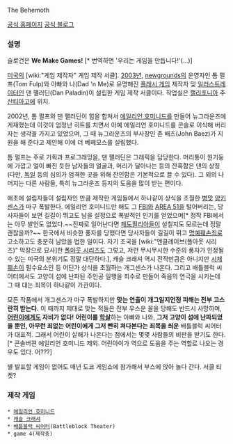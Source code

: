 The Behemoth

[http://www.thebehemoth.com/ 공식 홈페이지]
[http://devblog.thebehemoth.com/ 공식 블로그]

=== 설명 ===
슬로건은 '''We Make Games!''' [* 번역하면 '우리는 게임을 만듭니다!'(...)]

[[미국]]의 [wiki:"게임 제작자" 게임 제작 서클]. [[2003년]], [[newgrounds]]의 운영자인 톰 펄프(Tom Fulp)와 아빠와 나(Dad 'n Me)로 유명해진 [[플래시 게임]] 제작자 및 [[일러스트레이터]]인 댄 팰러딘(Dan Paladin)이 설립한 게임 제작 서클이다. 작업실은 [[캘리포니아]] 주 [[산티아고]]에 위치.

2002년, 톰 펄프와 댄 팰러딘이 힘을 합쳐서 [[에일리언 호미니드]]를 만들어 뉴그라운즈에 게재했는데 이것이 엄청난 히트를 치면서 아예 에일리언 호미니드를 콘솔로 이식해 버리자는 생각을 가지고 있었으며, 그 때 뉴그라운즈의 부사장인 존 배즈(John Baez)가 지원을 해 준다고 제안해 이에 더 베헤모스를 설립했다.

톰 펄프는 주로 기획과 프로그래밍을, 댄 팰러딘은 그래픽을 담당한다. 머리통이 원기둥에 가깝고 얼이 빠진 듯한 남자들의 얼굴과, 머리가 달아나는 등의 잔혹함은 댄의 상징(다만, [[독일]] 등의 심의가 엄격한 곳을 위해 잔인함은 기본적으로 끌 수 있다). 그 외의 나머지는 다른 사람들, 특히 뉴그라운즈 등지의 도움을 많이 받는 편이다.

애초에 설립자들이 설립자인 만큼 제작한 게임들에서 하나같이 상식을 초월한 [[병맛]] [[양키센스]]가 마구 폭발한다. 에일리언 호미니드만 해도 그 [[FBI]]와 [[AREA 51]]을 털어버리는, 당사자들이 보면 길길이 뛰고도 남을 설정으로 폭발적인 인기를 얻었으며[* 정작 FBI에서는 아무 발언도 없었다.~~진짜로 일어난다면 [[페도필리아]]들이 설칠지도 모르는데 정말 괜찮을까?~~ 한국에서 비슷한 풍자를 당했다면 당사자들이 길길이 뛰고 [[명예훼손]]죄로 고소하고도 충분히 남았을 법한 일이다. 자기 조국을 [wiki:"엔클레이브(폴아웃 시리즈)" 막장으로 묘사]한 [[폴아웃 시리즈]]도 그렇고, 저런 무시무시한 수준의 풍자가 인정될 수 있는 미국의 분위기도 정말 대단하다.], 캐슬 크래셔 역시 전작만큼은 아니지만 [[시체 훼손]]이 필수요소인 등 어딘가 상식을 초월하는 개그센스가 나온다. 그리고 배틀블럭 씨어터에서도 고양이 섬에 난파된 주인공 일행을 죄수로 만들어 죽음의 연극을 시키는데 그 때 대는 죄목이 하나같이 가관이다.

모든 작품에서 개그센스가 마구 폭발하지만 '''맞는 연출이 개그일지언정 피해는 전부 고스란히 받는다.''' 이 때까지 제대로 맞는 적들은 전부 우스운 꼴을 당해도 반드시 사망하며, '''[[어린이]]에게도 자비가 없다!''' '''어린이를 [[학살]]'''하는 아빠와 나와, '''그저 고양이 섬에 난파되었을 뿐인, 아무런 죄없는 어린이에게 그저 빤히 쳐다본다는 죄목을 씌운''' 배틀블럭 씨어터가 대표적. 그래서 어린이 살해가 나온다는 점에서는 몇몇 사람들의 비판을 받기도 한다.[* 콘솔버젼 에일리언 호미니드 제외. 어린아이가 역으로 도움을 주는 역할로 나오는 경우도 있다. 어???]

별 발표할 게임이 없어도 매년 도쿄 게임쇼에 참가해서 부스에 앉아 놀다 간다. 서클 티켓?

=== 제작 게임 ===
 * [[에일리언 호미니드]]
 * [[캐슬 크래셔]]
 * [[배틀블럭 씨어터]](Battleblock Theater)
 * game 4(제작중)
